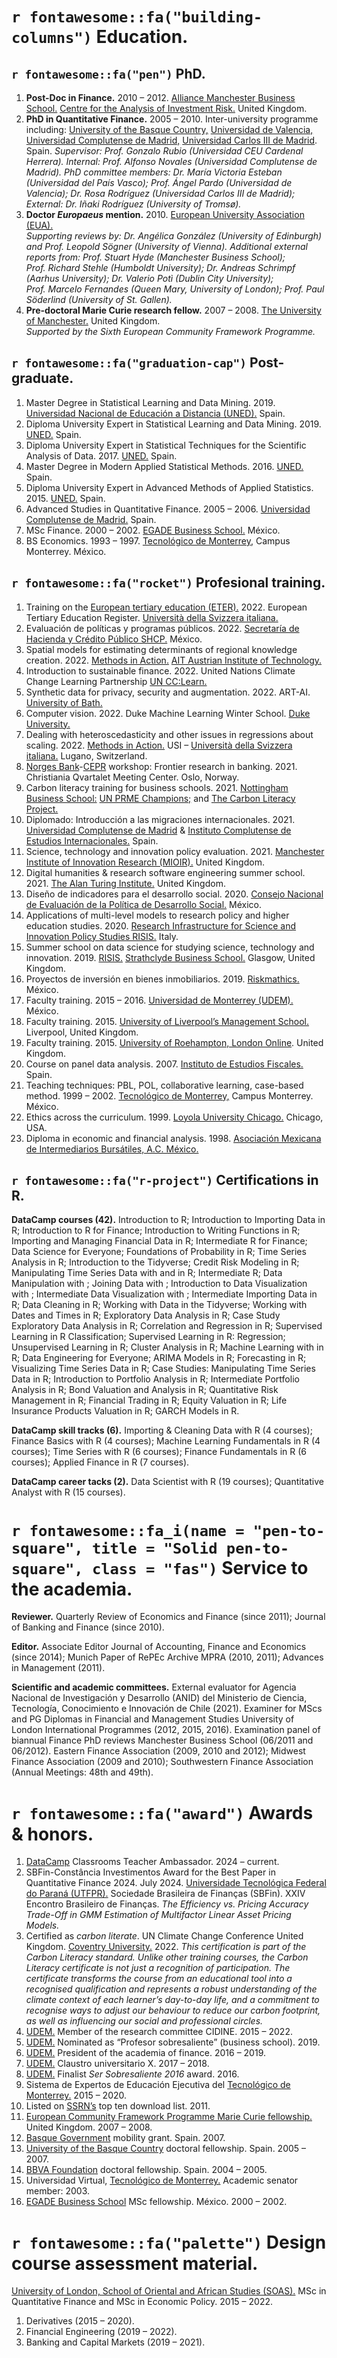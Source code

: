 # `r fontawesome::fa("building-columns")` Education.

## `r fontawesome::fa("pen")` PhD.

1. **Post-Doc in Finance.** 2010 – 2012. [Alliance Manchester Business School.](https://www.alliancembs.manchester.ac.uk/) [Centre for the Analysis of Investment Risk.](https://www.alliancembs.manchester.ac.uk/research/accounting-and-finance/centre-for-the-analysis-of-investment-risk/) United Kingdom.
1. **PhD in Quantitative Finance.** 2005 – 2010.
Inter-university programme including: [University of the Basque Country,](https://www.ehu.eus/en/en-home) [Universidad de Valencia,](https://www.uv.es/) [Universidad Complutense de Madrid,](https://www.ucm.es/) [Universidad Carlos III de Madrid](https://www.uc3m.es/inicio). Spain. *Supervisor: Prof. Gonzalo Rubio (Universidad CEU Cardenal Herrera). Internal: Prof. Alfonso Novales (Universidad Complutense de Madrid). PhD committee members: Dr. María Victoria Esteban (Universidad del País Vasco); Prof.  Ángel Pardo (Universidad de Valencia); Dr. Rosa Rodríguez (Universidad Carlos III de Madrid); External: Dr. Iñaki Rodríguez (University of Tromsø).*
1. **Doctor *Europaeus* mention.** 2010.
[European University Association (EUA).](https://www.eua.eu/)\
*Supporting reviews by: Dr. Angélica González (University of Edinburgh) and Prof. Leopold Sögner (University of Vienna). Additional external reports from: Prof. Stuart Hyde (Manchester Business School); Prof. Richard Stehle (Humboldt University); Dr. Andreas Schrimpf (Aarhus University); Dr. Valerio Potì (Dublin City University); Prof. Marcelo Fernandes (Queen Mary, University of London); Prof. Paul Söderlind (University of St. Gallen).*
1. **Pre-doctoral Marie Curie research fellow.** 2007 – 2008.
[The University of Manchester.](https://www.manchester.ac.uk/) United Kingdom.\
*Supported by the Sixth European Community Framework Programme.*


## `r fontawesome::fa("graduation-cap")` Post-graduate.

1. Master Degree in Statistical Learning and Data Mining. 2019. [Universidad Nacional de Educación a Distancia (UNED).](https://www.uned.es/universidad/inicio.html) Spain.
1. Diploma University Expert in Statistical Learning and Data Mining. 2019. [UNED.](https://www.uned.es/universidad/inicio.html) Spain.
1. Diploma University Expert in Statistical Techniques for the Scientific Analysis of Data. 2017. [UNED.](https://www.uned.es/universidad/inicio.html) Spain.
1. Master Degree in Modern Applied Statistical Methods. 2016. [UNED.](https://www.uned.es/universidad/inicio.html) Spain.
1. Diploma University Expert in Advanced Methods of Applied Statistics. 2015. [UNED.](https://www.uned.es/universidad/inicio.html) Spain.
1. Advanced Studies in Quantitative Finance. 2005 – 2006. [Universidad Complutense de Madrid.](https://www.ucm.es/) Spain.
1. MSc Finance. 2000 – 2002. [EGADE Business School.](https://egade.tec.mx/es/home) México.
1. BS Economics. 1993 – 1997. [Tecnológico de Monterrey,](https://tec.mx/es) Campus Monterrey. México.

## `r fontawesome::fa("rocket")` Profesional training.

1. Training on the [European tertiary education (ETER).](https://eter-project.com/about/) 2022. European Tertiary Education Register. [Università della Svizzera italiana.](https://www.usi.ch/it)
1. Evaluación de políticas y programas públicos. 2022. [Secretaría de Hacienda y Crédito Público SHCP.](https://www.gob.mx/shcp) México.
1. Spatial models for estimating determinants of regional knowledge creation. 2022. [Methods in Action.](https://www.risis2.eu/methods-in-action/) [AIT Austrian Institute of Technology.](https://www.ait.ac.at/)
1. Introduction to sustainable finance. 2022. United Nations Climate Change Learning Partnership [UN CC:Learn.](https://www.uncclearn.org/es/)
1. Synthetic data for privacy, security and augmentation. 2022. ART-AI. [University of Bath.](https://www.bath.ac.uk/)
1. Computer vision. 2022. Duke Machine Learning Winter School. [Duke University.](https://duke.edu/)
1. Dealing with heteroscedasticity and other issues in regressions about scaling. 2022. [Methods in Action.](https://www.risis2.eu/methods-in-action/) USI – [Università della Svizzera italiana.](https://www.usi.ch/it) Lugano, Switzerland.
1. [Norges Bank](https://www.norges-bank.no/en/)-[CEPR](https://www.cepr.net/) workshop: Frontier research in banking. 2021. Christiania Qvartalet Meeting Center. Oslo, Norway.
1. Carbon literacy training for business schools. 2021. [Nottingham Business School:](https://www.nottingham.ac.uk/business/) [UN PRME Champions;](https://www.unprme.org/prme-champions/) and [The Carbon Literacy Project.](https://carbonliteracy.com/)
1. Diplomado: Introducción a las migraciones internacionales. 2021. [Universidad Complutense de Madrid](https://www.ucm.es/) & [Instituto Complutense de Estudios Internacionales.](https://www.ucm.es/icei) Spain.
1. Science, technology and innovation policy evaluation. 2021. [Manchester Institute of Innovation Research (MIOIR).](https://www.mioir.manchester.ac.uk/) United Kingdom.
1. Digital humanities & research software engineering summer school. 2021. [The Alan Turing Institute.](https://www.turing.ac.uk/) United Kingdom.
1. Diseño de indicadores para el desarrollo social. 2020. [Consejo Nacional de Evaluación de la Política de Desarrollo Social.](https://www.coneval.org.mx/Paginas/principal.aspx) México.
1. Applications of multi-level models to research policy and higher education studies. 2020. [Research Infrastructure for Science and Innovation Policy Studies RISIS.](https://www.risis2.eu/) Italy.
1. Summer school on data science for studying science, technology and innovation. 2019. [RISIS.](https://www.risis2.eu/) [Strathclyde Business School.](https://www.strath.ac.uk/business/) Glasgow, United Kingdom.
1. Proyectos de inversión en bienes inmobiliarios. 2019. [Riskmathics.](https://riskmathics.com/) México.
1. Faculty training. 2015 – 2016. [Universidad de Monterrey (UDEM).](https://www.udem.edu.mx/es) México.
1. Faculty training. 2015. [University of Liverpool’s Management School.](https://www.liverpool.ac.uk/management/) Liverpool, United Kingdom.
1. Faculty training. 2015. [University of Roehampton, London Online](https://www.roehampton.ac.uk/). United Kingdom.
1. Course on panel data analysis. 2007. [Instituto de Estudios Fiscales.](https://campus.ief.es/) Spain.
1. Teaching techniques: PBL, POL, collaborative learning, case-based method. 1999 – 2002. [Tecnológico de Monterrey,](https://tec.mx/es) Campus Monterrey. México.
1. Ethics across the curriculum. 1999. [Loyola University Chicago.](https://www.luc.edu/) Chicago, USA.
1. Diploma in economic and financial analysis. 1998. [Asociación Mexicana de Intermediarios Bursátiles, A.C. México.](https://www.amib.com.mx/)


## `r fontawesome::fa("r-project")` Certifications in R.

**DataCamp courses (42).** Introduction to R; Introduction to Importing Data in R; Introduction to R for Finance; Introduction to Writing Functions in R; Importing and Managing Financial Data in R; Intermediate R for Finance; Data Science for Everyone; Foundations of Probability in R; Time Series Analysis in R; Introduction to the Tidyverse; Credit Risk Modeling in R; Manipulating Time Series Data with \texttt{xts} and \texttt{zoo} in R; Intermediate R; Data Manipulation with \texttt{dplyr}; Joining Data with \texttt{dplyr}; Introduction to Data Visualization with \texttt{ggplot2}; Intermediate Data Visualization with \texttt{ggplot2}; Intermediate Importing Data in R; Data Cleaning in R; Working with Data in the Tidyverse; Working with Dates and Times in R; Exploratory Data Analysis in R; Case Study Exploratory Data Analysis in R; Correlation and Regression in R; Supervised Learning in R Classification; Supervised Learning in R: Regression; Unsupervised Learning in R; Cluster Analysis in R; Machine Learning with \texttt{caret} in R; Data Engineering for Everyone; ARIMA Models in R; Forecasting in R; Visualizing Time Series Data in R; Case Studies: Manipulating Time Series Data in R; Introduction to Portfolio Analysis in R; Intermediate Portfolio Analysis in R; Bond Valuation and Analysis in R; Quantitative Risk Management in R; Financial Trading in R; Equity Valuation in R; Life Insurance Products Valuation in R; GARCH Models in R.

**DataCamp skill tracks (6).** Importing & Cleaning Data with R (4 courses); Finance Basics with R (4 courses); Machine Learning Fundamentals in R (4 courses); Time Series with R (6 courses); Finance Fundamentals in R (6 courses); Applied Finance in R (7 courses).

**DataCamp career tacks (2).** Data Scientist with R (19 courses); Quantitative Analyst with R (15 courses).


# `r fontawesome::fa_i(name = "pen-to-square", title = "Solid pen-to-square", class = "fas")` Service to the academia.

**Reviewer.** Quarterly Review of Economics and Finance (since 2011); Journal of Banking and Finance (since 2010).

**Editor.** Associate Editor Journal of Accounting, Finance and Economics (since 2014); Munich Paper of RePEc Archive MPRA (2010, 2011); Advances in Management (2011).

**Scientific and academic committees.** External evaluator for Agencia Nacional de Investigación y Desarrollo (ANID) del Ministerio de Ciencia, Tecnología, Conocimiento e Innovación de Chile (2021). Examiner for MScs and PG Diplomas in Financial and Management Studies University of London International Programmes (2012, 2015, 2016). Examination panel of biannual Finance PhD reviews Manchester Business School (06/2011 and 06/2012). Eastern Finance Association (2009, 2010 and 2012); Midwest Finance Association (2009 and 2010); Southwestern Finance Association (Annual Meetings: 48th and 49th).


# `r fontawesome::fa("award")` Awards & honors.

1. [DataCamp](https://www.datacamp.com/) Classrooms Teacher Ambassador. 2024 – current.
1. SBFin-Constância Investimentos Award for the Best Paper in Quantitative Finance 2024. July 2024. [Universidade Tecnológica Federal do Paraná (UTFPR).](https://www.utfpr.edu.br/) Sociedade Brasileira de Finanças (SBFin). XXIV Encontro Brasileiro de Finanças. *The Efficiency vs. Pricing Accuracy Trade-Off in GMM Estimation of Multifactor Linear Asset Pricing Models.*
1. Certified as *carbon literate*. UN Climate Change Conference United Kingdom. [Coventry University.](https://www.coventry.ac.uk/) 2022.
*This certification is part of the Carbon Literacy standard. Unlike other training courses, the Carbon Literacy certificate is not just a recognition of participation. The certificate transforms the course from an educational tool into a recognised qualification and represents a robust understanding of the climate context of each learner’s day-to-day life, and a commitment to recognise ways to adjust our behaviour to reduce our carbon footprint, as well as influencing our social and professional circles.*
1. [UDEM.](https://www.udem.edu.mx/es) Member of the research committee CIDINE. 2015 – 2022.
1. [UDEM.](https://www.udem.edu.mx/es) Nominated as "Profesor sobresaliente" (business school). 2019.
1. [UDEM.](https://www.udem.edu.mx/es) President of the academia of finance. 2016 – 2019.
1. [UDEM.](https://www.udem.edu.mx/es) Claustro universitario X. 2017 – 2018.
1. [UDEM.](https://www.udem.edu.mx/es) Finalist *Ser Sobresaliente 2016* award. 2016.
1. Sistema de Expertos de Educación Ejecutiva del [Tecnológico de Monterrey.](https://tec.mx/es) 2015 – 2020.
1. Listed on [SSRN’s](https://www.ssrn.com/index.cfm/en/) top ten download list. 2011.
1. [European Community Framework Programme Marie Curie fellowship.](https://marie-sklodowska-curie-actions.ec.europa.eu/) United Kingdom. 2007 – 2008.
1. [Basque Government](https://www.euskadi.eus/gobierno-vasco/inicio/) mobility grant. Spain. 2007.
1. [University of the Basque Country](https://www.ehu.eus/en/en-home) doctoral fellowship. Spain. 2005 – 2007.
1. [BBVA Foundation](https://www.fundacionbbva.mx/) doctoral fellowship. Spain. 2004 – 2005.
1. Universidad Virtual, [Tecnológico de Monterrey.](https://tec.mx/es) Academic senator member: 2003.
1. [EGADE Business School](https://egade.tec.mx/es/home) MSc fellowship. México. 2000 – 2002.

# `r fontawesome::fa("palette")` Design course assessment material.

[University of London, School of Oriental and African Studies (SOAS).](https://www.soas.ac.uk/) MSc in Quantitative Finance and MSc in Economic Policy. 2015 – 2022.

1. Derivatives (2015 – 2020).
1. Financial Engineering (2019 – 2022).
1. Banking and Capital Markets (2019 – 2021).
